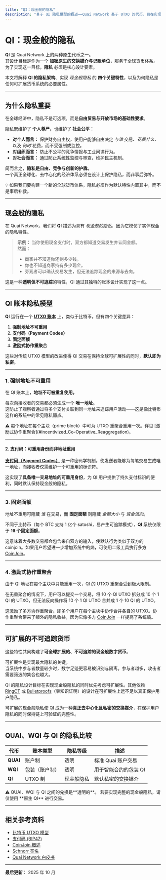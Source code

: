 ```yaml
---
title: "QI：现金般的隐私"
description: "关于 QI 隐私模型的概述——Quai Network 基于 UTXO 的代币，旨在实现类似现金的隐私与可扩展性。"
---
```



# QI：现金般的隐私

**QI** 是 Quai Network 上的两种原生代币之一。  
其设计目标是作为一个 **加密原生的交换媒介与记账单位**，服务于全球货币体系。  
为了实现这一目标，**隐私** 必须是核心设计要素。

本文将解释 **QI 的隐私架构**、实现 *现金般隐私* 的 **四个关键特性**，以及为何隐私是任何可扩展货币系统的必要属性。

---

## 为什么隐私重要

在全球经济中，隐私不是可选项，而是**自由贸易与开放市场的基础性要求**。

隐私既维护了 **个人尊严**，也维护了 **社会公平**：

- **对个人而言：** 保护财务自主权，使用户能够自由决定 *与谁* 交易、*花费什么*、以及 *何时* 花费，而不受强制或监控。  
- **对组织而言：** 防止不公平的竞争情报与工业间谍行为。  
- **对社会而言：** 通过防止系统性监控与审查，维护民主机制。  

简而言之，**隐私是自由、竞争与创新的护盾。**  
一个真正全球化、去中心化的经济体系必须在设计上保护隐私，而非事后弥补。

<Callout>
💡 如果我们要构建一个新的全球货币体系，隐私必须作为默认特性内置其中，而不是事后补救。
</Callout>

---

## 现金般的隐私

在 Quai Network，我们将 **QI** 描述为具有 *现金般的隐私*，因为它模仿了实体现金的隐私特性。

> **示例：** 当你使用现金支付时，双方都知道交易发生并认同金额。  
> 然而：
> - 商家并不知道你还剩多少钱。  
> - 你也不知道商家持有多少现金。  
> - 旁观者可以确认交易发生，但无法追踪现金的来源与去向。

这是一种**透明但不可追踪**的特性，QI 通过其独特的账本设计实现了这一点。

---

## QI 账本隐私模型

**QI** 运行在一个 **[UTXO 账本](https://en.bitcoin.it/wiki/Transaction#Input_and_Output)** 上，类似于比特币，但有四个关键差异：

1. **强制地址不可重用**
2. **支付码（Payment Codes）**
3. **固定面额**
4. **激励式协作重聚合**

这些对传统 UTXO 模型的改进使得 QI 交易在保持全球可扩展性的同时，**默认即为私密**。

---

### 1. 强制地址不可重用

在 QI 账本上，**地址不可被重复使用。**

每次向接收者的交易都必须生成一个 **唯一地址**。  
这防止了观察者通过将多个支付关联到同一地址来追踪用户活动——这是像比特币这样的系统中的常见隐私弱点。

<Callout type="warning">
⚠️ 每个地址在每个主块（prime block）中可为 UTXO 重聚合重用一次。详见 [激励式协作重聚合](#Incentivized_Co-Operative_Reaggregation)。
</Callout>

---

#### 2. 支付码：可重用身份而非地址重用

**[支付码（Payment Codes）](https://github.com/bitcoin/bips/blob/master/bip-0047.mediawiki)** 是一种密码学机制，使发送者能够为每笔交易生成唯一地址，而接收者仅需维护一个可重用的标识符。

这实现了**具备唯一交易地址的可重用身份**，为 QI 用户提供了持久支付标识的便利，同时默认保持现金般的隐私。

---

### 3. 固定面额

地址不重用可隐藏 *谁* 在交易，而 **固定面额** 则隐藏 *金额大小* 与 *资金流向*。

不同于比特币（每个 BTC 支持 1 亿个 satoshi，易产生可追踪模式），**QI** 系统仅限于 **16 个固定面额**。

这意味着大多数交易都会包含来自双方的输入，使默认行为类似于双方的 coinjoin。如果用户希望进一步增加系统中的熵，可使用二级工具执行多方 [CoinJoin](https://en.bitcoin.it/wiki/CoinJoin)。

---

### 4. 激励式协作重聚合

由于 QI 地址在每个主块中只能重用一次，QI 的 UTXO 重聚合受到极大限制。

在无重聚合的情况下，用户可以提交一个交易，将 10 个 QI UTXO 拆分成 10 个 1 QI 的 UTXO，但无法反向操作将 10 个 1 QI UTXO 合并成 1 个 10 QI 的 UTXO。

这激励了多方协作重聚合，即多个用户在每个主块中协作合并各自的 UTXO。协作重聚合带来了额外的隐私收益，因为它像多方 [CoinJoin](https://en.bitcoin.it/wiki/CoinJoin) 一样提高了系统熵。

---

## 可扩展的不可追踪货币

这些特性共同构建了**可全球扩展的、不可追踪的现金般数字货币**。

可扩展性是实现最大隐私的关键。  
当系统中参与者数量较少时，数字足迹更容易被识别与隔离。参与者越多，攻击者需要筛选的集合也越大。

QI 的隐私设计目标在实现现金般隐私的同时优先考虑可扩展性。其他依赖 [RingCT](https://eprint.iacr.org/2015/1098.pdf) 或 [Bulletproofs](https://eprint.iacr.org/2017/1066.pdf)（零知识证明）的设计在可扩展性上远不足以真正保护用户隐私。

可扩展的现金般隐私使 QI 成为一种**真正去中心化且私密的交换媒介**，在保护用户隐私的同时保持链上可验证的完整性。

---

## QUAI、WQI 与 QI 的隐私比较

| 代币 | 账本类型 | 隐私等级 | 描述 |
|--------|--------------|----------------|--------------|
| **QUAI** | 账户制 | 透明 | 标准 Quai 账户交易 |
| **WQI** | 包装（账户制） | 透明 | 用于智能合约的包装 QI |
| **QI** | UTXO 制 | 现金般隐私 | 默认私密的交换媒介 |

<Callout type="warning">
⚠️ QUAI、WQI 与 QI 之间的兑换是**透明的**。  
若要实现完整的现金般隐私，请仅使用 **原生 QI** 进行交易。
</Callout>

---

## 相关参考资料

- [比特币 UTXO 模型](https://en.bitcoin.it/wiki/Transaction#Input_and_Output)  
- [支付码 (BIP47)](https://github.com/bitcoin/bips/blob/master/bip-0047.mediawiki)  
- [CoinJoin 概述](https://en.bitcoin.it/wiki/CoinJoin)  
- [Schnorr 签名](https://en.wikipedia.org/wiki/Schnorr_signature)  
- [Quai Network 白皮书](https://qu.ai/whitepaper)

---

**最后更新：** 2025 年 10 月
